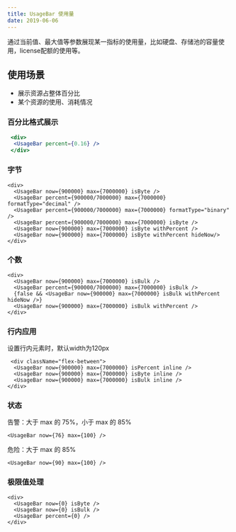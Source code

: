 ```yaml
---
title: UsageBar 使用量
date: 2019-06-06
---
```


通过当前值、最大值等参数展现某一指标的使用量，比如硬盘、存储池的容量使用，license配额的使用等。

## 使用场景
- 展示资源占整体百分比
- 某个资源的使用、消耗情况

### 百分比格式展示
```jsx
 <div>
  <UsageBar percent={0.16} />
 </div>
```
### 字节
```
<div>
  <UsageBar now={900000} max={7000000} isByte />
  <UsageBar percent={900000/7000000} max={7000000} formatType="decimal" />
  <UsageBar percent={900000/7000000} max={7000000} formatType="binary" />
  <UsageBar percent={900000/7000000} max={7000000} isByte />
  <UsageBar now={900000} max={7000000} isByte withPercent />
  <UsageBar now={900000} max={7000000} isByte withPercent hideNow/>
</div>
```

### 个数
```
<div>
  <UsageBar now={900000} max={7000000} isBulk />
  <UsageBar percent={900000/7000000} max={7000000} isBulk />
  {false && <UsageBar now={900000} max={7000000} isBulk withPercent hideNow />}
  <UsageBar now={900000} max={7000000} isBulk withPercent />
</div>
```

### 行内应用
设置行内元素时，默认width为120px

```
 <div className="flex-between">
  <UsageBar now={900000} max={7000000} isPercent inline />
  <UsageBar now={900000} max={7000000} isByte inline />
  <UsageBar now={900000} max={7000000} isBulk inline />
</div>
```

### 状态
告警：大于 max 的 75%，小于 max 的 85%
```
<UsageBar now={76} max={100} />
```
危险：大于 max 的 85%
```
<UsageBar now={90} max={100} />
```
### 极限值处理
```
<div>
  <UsageBar now={0} isByte />
  <UsageBar now={0} isBulk />
  <UsageBar percent={0} />
</div>
```